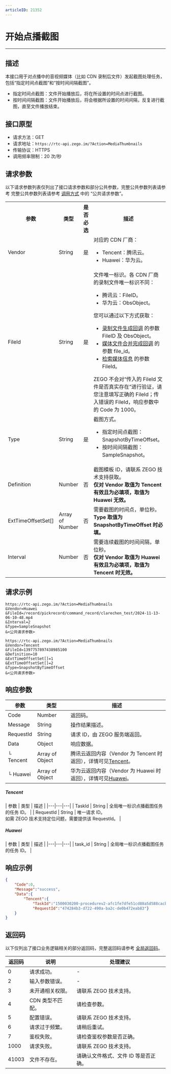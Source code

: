 ```yaml
---
articleID: 21352
---
```



# 开始点播截图

- - -


## 描述

本接口用于对点播中的音视频媒体（比如 CDN 录制后文件）发起截图处理任务，包括“指定时间点截图”和“按时间间隔截图”。
- 指定时间点截图：文件开始播放后，将在所设置的时间点进行截图。
- 按时间间隔截图：文件开始播放后，将会根据所设置的时间间隔，反复进行截图，直至文件播放结束。

## 接口原型

- 请求方法：GET
- 请求地址：`https://rtc-api.zego.im/?Action=MediaThumbnails`
- 传输协议：HTTPS
- 调用频率限制：20 次/秒

## 请求参数

以下请求参数列表仅列出了接口请求参数和部分公共参数，完整公共参数列表请参考 完整公共参数列表请参考 [调用方式](./../making-api-requests.mdx#公共请求参数) 中的 “公共请求参数”。

<table>
  
<tbody><tr>
<th>参数</th>
<th>类型</th>
<th>是否必选</th>
<th>描述</th>
</tr>
<tr>
<td>Vendor</td>
<td>String</td>
<td>是</td>
<td>对应的 CDN 厂商：<br/><ul><li>Tencent：腾讯云。</li><li>Huawei：华为云。</li></ul></td>
</tr>
<tr>
<td>FileId</td>
<td>String</td>
<td>是</td>
<td>
文件唯一标识。各 CDN 厂商的录制文件唯一标识不同：<br/>
<ul>
<li>腾讯云：FileID。</li><li>华为云：ObsObject。</li>
</ul>
您可以通过以下方式获取：
<ul>
<li><a href="!Callback/Record_File_Create_Callback" target="blank">录制文件生成回调</a> 的参数 FileID 及 ObsObject。</li>
<li><a href="!Callback/compose" target="blank">媒体文件合并完成回调</a> 的参数 file_id。</li>
<li><a href="!Media_File/SearchMedia" target="blank">检索媒体信息</a> 的参数 FileId。</li>
</ul>

<Warning title="注意">
ZEGO 不会对“传入的 FileId 文件是否真实存在”进行验证，请您注意填写正确的 FileId；传入错误的 FileId，响应参数中的 Code 为 1000。
</Warning>

</td>
</tr>
<tr>
<td>Type</td>
<td>String</td>
<td>是</td>
<td>
截图方式。
<ul>
<li>指定时间点截图：SnapshotByTimeOffset。</li><li>按时间间隔截图：SampleSnapshot。</li>
</ul>
</td>
</tr>
<tr>
<td>Definition</td>
<td>Number</td>
<td>否</td>
<td>截图模板 ID，请联系 ZEGO 技术支持获取。<br/><b>仅对 Vendor 取值为 Tencent 有效且为必填项，取值为 Huawei 无效。</b><br/></td>
</tr>
<tr>
<td>ExtTimeOffsetSet[]</td>
<td>Array of Number</td>
<td>否</td>
<td>需要截图的时间点，单位秒。<br/><b>Type 取值为 SnapshotByTimeOffset 时必填。</b><br/></td>
</tr>
<tr>
<td>Interval</td>
<td>Number</td>
<td>否</td>
<td>需要连续截图的时间间隔，单位秒。<br/><b>仅对 Vendor 取值为 Huawei 有效且为必填项，取值为 Tencent 时无效。</b><br/></td>
</tr>
</tbody></table>


## 请求示例
```
https://rtc-api.zego.im/?Action=MediaThumbnails
&Vendor=Huawei
&FileId=/record/pickrecord/command_record/clarechen_test/2024-11-13-06-10-48.mp4
&Interval=2
&Type=SampleSnapshot
&<公共请求参数>

https://rtc-api.zego.im/?Action=MediaThumbnails
&Vendor=Tencent
&FileId=1397757897438985100
&Definition=10
&ExtTimeOffsetSet[]=1
&ExtTimeOffsetSet[]=2
&Type=SnapshotByTimeOffset
&<公共请求参数>
```

## 响应参数

| 参数 | 类型 | 描述 |
|---|---|---|
| Code | Number | 返回码。 |
| Message | String | 操作结果描述。 |
| RequestId | String | 请求 ID，由 ZEGO 服务端返回。 |
| Data | Object | 响应数据。 |
| └ Tencent | Array of Object | 腾讯云返回内容（Vendor 为 Tencent 时返回），详情可见[Tencent](#tencent)。 |
| └ Huawei | Array of Object | 华为云返回内容（Vendor 为 Huawei 时返回），详情可见[Huawei](#huawei)。 |

<a id="tencent"></a>
<h5>Tencent</h5>
| 参数 | 类型 | 描述 |
|---|---|---|
| TaskId | String | 全局唯一标识点播截图任务的任务 ID。 |
| RequestId | String | 唯一请求 ID。<br/>如需 ZEGO 技术支持定位问题，需要提供该 RequestId。 |

<a id="huawei"></a>
<h5>Huawei</h5>
| 参数 | 类型 | 描述 |
|---|---|---|
| task_id | String | 全局唯一标识点播截图任务的任务 ID。 |



## 响应示例

```json
{
    "Code":0,
    "Message":"success",
    "Data":{
        "Tencent":{
            "TaskId":"1500030200-procedurev2-afc1fe7dfe51cd88a5d588cacba53393tt0",
            "RequestId":"474284b3-d722-490a-ba2c-de0b472eab83"}
    }
}
```

## 返回码

以下仅列出了接口业务逻辑相关的部分返回码，完整返回码请参考 [全局返回码](!global_return_code)。

|返回码|说明|处理建议|
|-----|------|-----|
| 0 | 请求成功。 |-|
| 2 | 输入参数错误。 |-|
| 3 | 未开通相关权限。 | 请联系 ZEGO 技术支持。|
| 4 | CDN 类型不匹配。 | 请检查参数。|
| 5 | 配置错误。 | 请联系 ZEGO 技术支持。|
| 6 | 请求过于频繁。 | 请稍后重试。|
| 7 | 鉴权失败。 | 请检查鉴权参数是否正确。|
| 1000  | 请求失败。 | 请联系 ZEGO 技术支持。|
| 41003  | 文件不存在。 | 请确认文件格式、文件 ID 等是否正确。|

